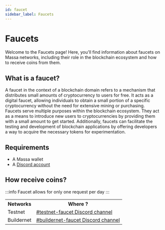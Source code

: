 ```yaml
---
id: faucet
sidebar_label: Faucets
---
```


# Faucets

Welcome to the Faucets page! Here, you'll find information about faucets on Massa networks, including their role in the blockchain ecosystem and how to receive coins from them.

## What is a faucet?

A faucet in the context of a blockchain domain refers to a mechanism that distributes small amounts of cryptocurrency to users for free. It acts as a digital faucet, allowing individuals to obtain a small portion of a specific cryptocurrency without the need for extensive mining or purchasing. Faucets serve multiple purposes within the blockchain ecosystem. They act as a means to introduce new users to cryptocurrencies by providing them with a small amount to get started. Additionally, faucets can facilitate the testing and development of blockchain applications by offering developers a way to acquire the necessary tokens for experimentation.

## Requirements

- A Massa wallet
- A [Discord account](https://support.discord.com/hc/en-us/articles/360033931551-Getting-Started)

## How receive coins?

:::info
Faucet allows for only one request per day
:::

<table>
  <tr>
    <th>Networks</th>
    <th>Where ?</th>
  </tr>
  <tr>
    <td> Testnet </td>
    <td>
      <a href="https://discord.com/channels/828270821042159636/866190913030193172">
        #testnet-faucet Discord channel
      </a>
    </td>
  </tr>
  <tr>
    <td> Buildernet</td>
    <td>
      <a href="https://discord.com/channels/828270821042159636/1097797634065956915">
        #buildernet-faucet Discord channel
      </a>
    </td>
  </tr>
</table>
